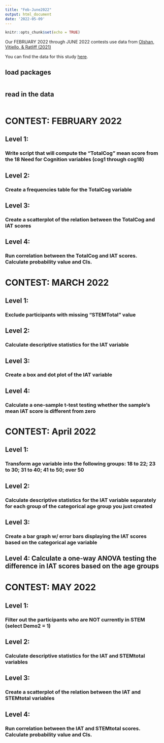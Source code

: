 ```yaml
---
title: "Feb-June2022"
output: html_document
date: '2022-05-09'
---
```


```r
knitr::opts_chunk$set(echo = TRUE)
```

Our FEBRUARY 2022 through JUNE 2022 contests use data from [Olshan, Vitiello, & Ratliff (2021)](https://cdn.ymaws.com/www.psichi.org/resource/resmgr/journal_2021/26_3_Olshan.pdf)

You can find the data for this study [here](https://osf.io/2qu67/?view_only=dcb2a654248447e6bc2530c0f708093f).

## load packages

```r

```


## read in the data

```r

```

# CONTEST: FEBRUARY 2022

## Level 1: 
### Write script that will compute the “TotalCog” mean score from the 18 Need for Cognition variables (cog1 through cog18)


## Level 2: 
### Create a frequencies table for the TotalCog variable

## Level 3: 
### Create a scatterplot of the relation between the TotalCog and IAT scores

## Level 4: 
### Run correlation between the TotalCog and IAT scores. Calculate probability value and CIs.


# CONTEST: MARCH 2022




## Level 1: 
### Exclude participants with missing “STEMTotal” value



## Level 2: 
### Calculate descriptive statistics for the IAT variable


## Level 3: 
### Create a box and dot plot of the IAT variable


## Level 4: 
### Calculate a one-sample t-test testing whether the sample's mean IAT score is different from zero



# CONTEST: April 2022


## Level 1: 
### Transform age variable into the following groups: 18 to 22; 23 to 30; 31 to 40; 41 to 50; over 50

## Level 2: 
### Calculate descriptive statistics for the IAT variable separately for each group of the categorical age group you just created


## Level 3: 
### Create a bar graph w/ error bars displaying the IAT scores based on the categorical age variable
## Level 4: Calculate a one-way ANOVA testing the difference in IAT scores based on the age groups

# CONTEST: MAY 2022

## Level 1: 
### Filter out the participants who are NOT currently in STEM (select Demo2 = 1)

## Level 2: 
### Calculate descriptive statistics for the IAT and STEMtotal variables

## Level 3: 
### Create a scatterplot of the relation between the IAT and STEMtotal variables

## Level 4: 
### Run correlation between the IAT and STEMtotal scores. Calculate probability value and CIs.

